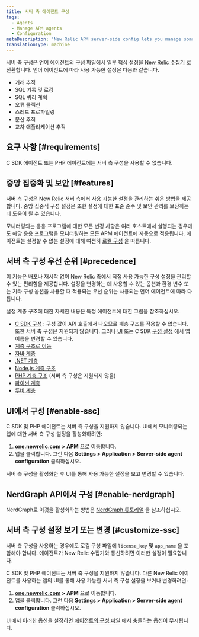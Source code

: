 ```yaml
---
title: 서버 측 에이전트 구성
tags:
  - Agents
  - Manage APM agents
  - Configuration
metaDescription: 'New Relic APM server-side config lets you manage some agent settings from the New Relic side, instead of the agent config file.'
translationType: machine
---
```


서버 측 구성은 언어 에이전트의 구성 파일에서 일부 핵심 설정을 [New Relic 수집기](/docs/accounts-partnerships/education/getting-started-new-relic/glossary#collector) 로 전환합니다. 언어 에이전트에 따라 사용 가능한 설정은 다음과 같습니다.

* 거래 추적
* SQL 기록 및 로깅
* SQL 쿼리 계획
* 오류 콜렉션
* 스레드 프로파일링
* 분산 추적
* 교차 애플리케이션 추적

## 요구 사항 [#requirements]

C SDK 에이전트 또는 PHP 에이전트에는 서버 측 구성을 사용할 수 없습니다.

## 중앙 집중화 및 보안 [#features]

서버 측 구성은 New Relic 서버 측에서 사용 가능한 설정을 관리하는 쉬운 방법을 제공합니다. 중앙 집중식 구성 설정은 또한 설정에 대한 표준 준수 및 보안 관리를 보장하는 데 도움이 될 수 있습니다.

모니터링되는 응용 프로그램에 대한 모든 변경 사항은 여러 호스트에서 실행되는 경우에도 해당 응용 프로그램을 모니터링하는 모든 APM 에이전트에 자동으로 적용됩니다. 에이전트는 설정할 수 없는 설정에 대해 여전히 [로컬 구성](/docs/agents/manage-apm-agents/configuration/configure-agent) 을 따릅니다.

## 서버 측 구성 우선 순위 [#precedence]

이 기능은 배포나 재시작 없이 New Relic 측에서 직접 사용 가능한 구성 설정을 관리할 수 있는 편리함을 제공합니다. 설정을 변경하는 데 사용할 수 있는 옵션과 환경 변수 또는 기타 구성 옵션을 사용할 때 적용되는 우선 순위는 사용되는 언어 에이전트에 따라 다릅니다.

설정 계층 구조에 대한 자세한 내용은 특정 에이전트에 대한 그림을 참조하십시오.

* [C SDK 구성](/docs/agents/c-sdk/install-configure/c-sdk-configuration) : 구성 값이 API 호출에서 나오므로 계층 구조를 적용할 수 없습니다. 또한 서버 측 구성은 지원되지 않습니다. 그러나 [UI](/docs/agents/c-sdk/install-configure/c-sdk-configuration#change-ui) 또는 C SDK [구성 설정](/docs/agents/c-sdk/install-configure/c-sdk-configuration#change-app-name) 에서 앱 이름을 변경할 수 있습니다.
* [계층 구조로 이동](/docs/agents/go-agent/instrumentation/go-agent-configuration#options)
* [자바 계층](/docs/agents/java-agent/configuration/java-agent-configuration-config-file#config-options-precedence)
* [.NET 계층](/docs/agents/net-agent/installation-configuration/net-agent-configuration#config-options-precedence)
* [Node.js 계층 구조](/docs/agents/nodejs-agent/installation-configuration/configuring-nodejs#hierarchy)
* [PHP 계층 구조](/docs/agents/php-agent/configuration/php-agent-configuration#config-options-precedence) (서버 측 구성은 지원되지 않음)
* [파이썬 계층](/docs/agents/python-agent/installation-configuration/python-agent-configuration#options)
* [루비 계층](/docs/agents/ruby-agent/installation-configuration/ruby-agent-configuration#Options)

## UI에서 구성 [#enable-ssc]

C SDK 및 PHP 에이전트는 서버 측 구성을 지원하지 않습니다. UI에서 모니터링되는 앱에 대한 서버 측 구성 설정을 활성화하려면:

1. **[one.newrelic.com](https://one.newrelic.com) > APM** 으로 이동합니다.
2. 앱을 클릭합니다. 그런 다음 **Settings > Application > Server-side agent configuration** 클릭하십시오.

서버 측 구성을 활성화한 후 UI를 통해 사용 가능한 설정을 보고 변경할 수 있습니다.

## NerdGraph API에서 구성 [#enable-nerdgraph]

NerdGraph로 이것을 활성화하는 방법은 [NerdGraph 튜토리얼](/docs/apis/nerdgraph/examples/apm-config-nerdgraph) 을 참조하십시오.

## 서버 측 구성 설정 보기 또는 변경 [#customize-ssc]

서버 측 구성을 사용하는 경우에도 로컬 구성 파일에 `license_key` 및 `app_name` 을 포함해야 합니다. 에이전트가 New Relic 수집기와 통신하려면 이러한 설정이 필요합니다.

C SDK 및 PHP 에이전트는 서버 측 구성을 지원하지 않습니다. 다른 New Relic 에이전트를 사용하는 앱의 UI를 통해 사용 가능한 서버 측 구성 설정을 보거나 변경하려면:

1. **[one.newrelic.com](https://one.newrelic.com) > APM** 으로 이동합니다.
2. 앱을 클릭합니다. 그런 다음 **Settings > Application > Server-side agent configuration** 클릭하십시오.

UI에서 이러한 옵션을 설정하면 [에이전트의 구성 파일](#precedence) 에서 충돌하는 옵션이 무시됩니다.
